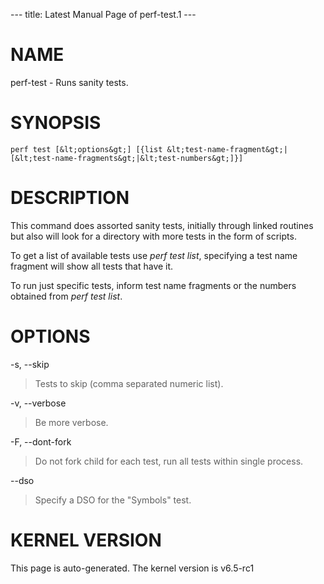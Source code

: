 ---
title: Latest Manual Page of perf-test.1
---


= NAME =

perf-test - Runs sanity tests.

= SYNOPSIS =

<pre>perf test [&lt;options&gt;] [{list &lt;test-name-fragment&gt;|[&lt;test-name-fragments&gt;|&lt;test-numbers&gt;]}]</pre>
= DESCRIPTION =

This command does assorted sanity tests, initially through linked routines but also will look for a directory with more tests in the form of scripts.

To get a list of available tests use ''perf test list'', specifying a test name fragment will show all tests that have it.

To run just specific tests, inform test name fragments or the numbers obtained from ''perf test list''.

= OPTIONS =

-s, --skip

<blockquote>Tests to skip (comma separated numeric list).
</blockquote>
-v, --verbose

<blockquote>Be more verbose.
</blockquote>
-F, --dont-fork

<blockquote>Do not fork child for each test, run all tests within single process.
</blockquote>
--dso

<blockquote>Specify a DSO for the &quot;Symbols&quot; test.
</blockquote>


= KERNEL VERSION =

This page is auto-generated.  The kernel version is v6.5-rc1
